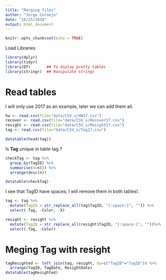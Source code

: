 ```yaml
---
title: "Marging files"
author: "Jorge Cornejo"
date: "10/25/2018"
output: html_document
---
```


```r
knitr::opts_chunk$set(echo = TRUE)
```

Load Libraries
```r
library(dplyr)
library(tidyr)
library(DT)       ## To diplay pretty tables
library(stringr)  ## Manipulate strings
```

# Read tables

I will only use 2017 as an example, later we can add them all.
```r
hw <- read.csv(file="data/CSV_s/HW17.csv")
recover <- read.csv(file="data/CSV_s/Recover17.csv")
resight <- read.csv(file="data/CSV_s/Resight17.csv")
tag <- read.csv(file="data/CSV_s/Tag17.csv")

datatable(head(tag))
```

Is **Tag** unique in table tag ?

```r
checkTag <- tag %>% 
  group_by(TagID) %>% 
  summarise(n=n()) %>% 
  arrange(desc(n))

datatable(checkTag)
```

I see that TagID have spaces, I will remove them in both tables!.

```r
tag <- tag %>% 
  mutate(TagID = str_replace_all(tag$TagID, "[:space:]", "")) %>% 
  select(-Tag, -Color, -X)

resight <- resight %>% 
  mutate(TagID = str_replace_all(resight$TagID, "[:space:]", ""))%>% 
  select(-Tag, -Color)

```


# Meging Tag with resight

```r
tagResighted <- left_join(tag, resight, by=c("TagID"="TagID")) %>% 
  arrange(TagID, TagDate, ResightDate)
datatable(tagResighted)
```



